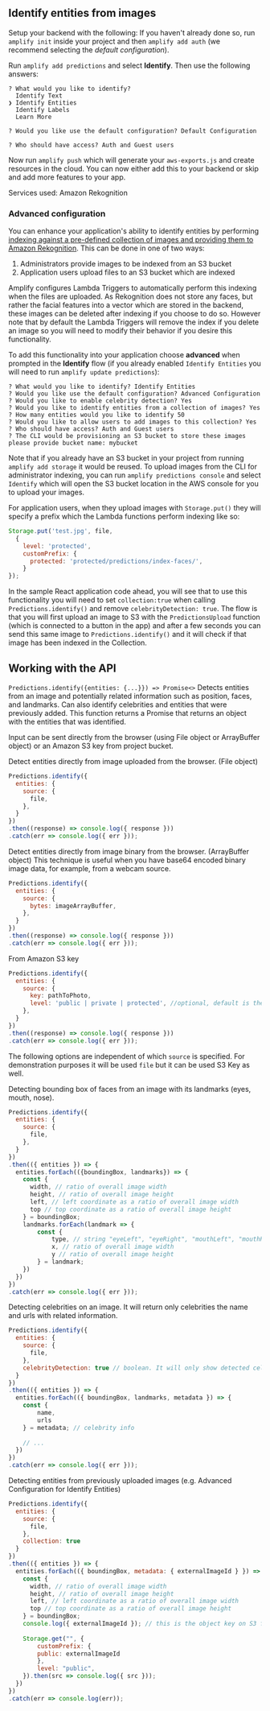 ## Identify entities from images

Setup your backend with the following:
If you haven't already done so, run `amplify init` inside your project and then `amplify add auth` (we recommend selecting the *default configuration*).

Run `amplify add predictions` and select **Identify**. Then use the following answers:

```console
? What would you like to identify? 
  Identify Text 
❯ Identify Entities 
  Identify Labels 
  Learn More 

? Would you like use the default configuration? Default Configuration

? Who should have access? Auth and Guest users
```

Now run `amplify push` which will generate your `aws-exports.js` and create resources in the cloud. You can now either add this to your backend or skip and add more features to your app.

Services used: Amazon Rekognition

### Advanced configuration

You can enhance your application's ability to identify entities by performing [indexing against a pre-defined collection of images and providing them to Amazon Rekognition](https://docs.aws.amazon.com/rekognition/latest/dg/API_IndexFaces.html). This can be done in one of two ways:
1. Administrators provide images to be indexed from an S3 bucket
2. Application users upload files to an S3 bucket which are indexed

Amplify configures Lambda Triggers to automatically perform this indexing when the files are uploaded. As Rekognition does not store any faces, but rather the facial features into a vector which are stored in the backend, these images can be deleted after indexing if you choose to do so. However note that by default the Lambda Triggers will remove the index if you delete an image so you will need to modify their behavior if you desire this functionality.

To add this functionality into your application choose **advanced** when prompted in the **Identify** flow (if you already enabled `Identify Entities` you will need to run `amplify update predictions`):

```console
? What would you like to identify? Identify Entities
? Would you like use the default configuration? Advanced Configuration
? Would you like to enable celebrity detection? Yes
? Would you like to identify entities from a collection of images? Yes
? How many entities would you like to identify 50
? Would you like to allow users to add images to this collection? Yes
? Who should have access? Auth and Guest users
? The CLI would be provisioning an S3 bucket to store these images please provide bucket name: mybucket
```

Note that if you already have an S3 bucket in your project from running `amplify add storage` it would be reused. To upload images from the CLI for administrator indexing, you can run `amplify predictions console` and select `Identify` which will open the S3 bucket location in the AWS console for you to upload your images.

For application users, when they upload images with `Storage.put()` they will specify a prefix which the Lambda functions perform indexing like so:

```javascript
Storage.put('test.jpg', file, 
  {
    level: 'protected',
    customPrefix: {
      protected: 'protected/predictions/index-faces/',
    }
});
```

In the sample React application code ahead, you will see that to use this functionality you will need to set `collection:true` when calling `Predictions.identify()` and remove `celebrityDetection: true`. The flow is that you will first upload an image to S3 with the `PredictionsUpload` function (which is connected to a button in the app) and after a few seconds you can send this same image to `Predictions.identify()` and it will check if that image has been indexed in the Collection.

## Working with the API

`Predictions.identify({entities: {...}}) => Promise<>`
Detects entities from an image and potentially related information such as position, faces, and landmarks. Can also identify celebrities and entities that were previously added. This function returns a Promise that returns an object with the entities that was identified.  

Input can be sent directly from the browser (using File object or ArrayBuffer object) or an Amazon S3 key from project bucket.

Detect entities directly from image uploaded from the browser. (File object)

```javascript
Predictions.identify({
  entities: {
    source: {
      file,
    },
  }
})
.then((response) => console.log({ response }))
.catch(err => console.log({ err }));
```

Detect entities directly from image binary from the browser. (ArrayBuffer object)
This technique is useful when you have base64 encoded binary image data, for example, from a webcam source.

```javascript
Predictions.identify({
  entities: {
    source: {
      bytes: imageArrayBuffer,
    },
  }
})
.then((response) => console.log({ response }))
.catch(err => console.log({ err }));
```

From Amazon S3 key
```javascript
Predictions.identify({
  entities: {
    source: {
      key: pathToPhoto,
      level: 'public | private | protected', //optional, default is the configured on Storage category
    },
  }
})
.then((response) => console.log({ response }))
.catch(err => console.log({ err }));
```

The following options are independent of which `source` is specified. For demonstration purposes it will be used `file` but it can be used S3 Key as well. 

Detecting bounding box of faces from an image with its landmarks (eyes, mouth, nose).

```javascript
Predictions.identify({
  entities: {
    source: {
      file,
    },
  }
})
.then(({ entities }) => {
  entities.forEach(({boundingBox, landmarks}) => {
    const { 
      width, // ratio of overall image width
      height, // ratio of overall image height
      left, // left coordinate as a ratio of overall image width
      top // top coordinate as a ratio of overall image height
    } = boundingBox;
    landmarks.forEach(landmark => {
        const {
            type, // string "eyeLeft", "eyeRight", "mouthLeft", "mouthRight", "nose"
            x, // ratio of overall image width
            y // ratio of overall image height
        } = landmark;
    })
  })
})
.catch(err => console.log({ err }));
```

Detecting celebrities on an image. It will return only celebrities the name and urls with related information.

```javascript
Predictions.identify({
  entities: {
    source: {
      file,
    },
    celebrityDetection: true // boolean. It will only show detected celebrities 
  }
})
.then(({ entities }) => {
  entities.forEach(({ boundingBox, landmarks, metadata }) => {
    const { 
        name,
        urls 
    } = metadata; // celebrity info
    
    // ...
  })
})
.catch(err => console.log({ err }));
```

Detecting entities from previously uploaded images (e.g. Advanced Configuration for Identify Entities)

```javascript
Predictions.identify({
  entities: {
    source: {
      file,
    },
    collection: true
  }
})
.then(({ entities }) => {
  entities.forEach(({ boundingBox, metadata: { externalImageId } }) => {
    const {
      width, // ratio of overall image width
      height, // ratio of overall image height
      left, // left coordinate as a ratio of overall image width
      top // top coordinate as a ratio of overall image height
    } = boundingBox;
    console.log({ externalImageId }); // this is the object key on S3 from the original image!
    
    Storage.get("", {
        customPrefix: {
        public: externalImageId
        },
        level: "public",
    }).then(src => console.log({ src }));
  })
})
.catch(err => console.log(err));
```
